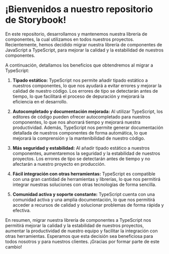 
<Meta title="Info/README" />

<style>
  {`
    .subheading {
      --mediumdark: '#999999';
      font-weight: 700;
      font-size: 13px;
      color: #999;
      letter-spacing: 6px;
      line-height: 24px;
      text-transform: uppercase;
      margin-bottom: 12px;
      margin-top: 40px;
    }

    .link-list {
      display: grid;
      grid-template-columns: 1fr;
      grid-template-rows: 1fr 1fr;
      row-gap: 10px;
    }

    @media (min-width: 620px) {
      .link-list {
        row-gap: 20px;
        column-gap: 20px;
        grid-template-columns: 1fr 1fr;
      }
    }

    @media all and (-ms-high-contrast:none) {
    .link-list {
        display: -ms-grid;
        -ms-grid-columns: 1fr 1fr;
        -ms-grid-rows: 1fr 1fr;
      }
    }

    .link-item {
      display: block;
      padding: 20px;
      border: 1px solid #00000010;
      border-radius: 5px;
      transition: background 150ms ease-out, border 150ms ease-out, transform 150ms ease-out;
      color: #333333;
      display: flex;
      align-items: flex-start;
    }

    .link-item:hover {
      border-color: #1EA7FD50;
      transform: translate3d(0, -3px, 0);
      box-shadow: rgba(0, 0, 0, 0.08) 0 3px 10px 0;
    }

    .link-item:active {
      border-color: #1EA7FD;
      transform: translate3d(0, 0, 0);
    }

    .link-item strong {
      font-weight: 700;
      display: block;
      margin-bottom: 2px;
    }

    .link-item img {
      height: 40px;
      width: 40px;
      margin-right: 15px;
      flex: none;
    }

    .link-item span,
    .link-item p {
      margin: 0;
      font-size: 14px;
      line-height: 20px;
    }

    .tip {
      display: inline-block;
      border-radius: 1em;
      font-size: 11px;
      line-height: 12px;
      font-weight: 700;
      background: #E7FDD8;
      color: #66BF3C;
      padding: 4px 12px;
      margin-right: 10px;
      vertical-align: top;
    }

    .tip-wrapper {
      font-size: 13px;
      line-height: 20px;
      margin-top: 40px;
      margin-bottom: 40px;
    }

    .tip-wrapper code {
      font-size: 12px;
      display: inline-block;
    }
  `}
</style>

# ¡Bienvenidos a nuestro repositorio de Storybook!

<div class="markdown prose w-full break-words dark:prose-invert light"><p>En este repositorio, desarrollamos y mantenemos nuestra librería de componentes, la cual utilizamos en todos nuestros proyectos. Recientemente, hemos decidido migrar nuestra librería de componentes de JavaScript a TypeScript, para mejorar la calidad y la estabilidad de nuestros componentes.</p><p>A continuación, detallamos los beneficios que obtendremos al migrar a TypeScript:</p><ol><li><p><strong>Tipado estático:</strong> TypeScript nos permite añadir tipado estático a nuestros componentes, lo que nos ayudará a evitar errores y mejorar la calidad de nuestro código. Los errores de tipo se detectarán antes de tiempo, lo que facilitará el proceso de depuración y mejorará la eficiencia en el desarrollo.</p></li><li><p><strong>Autocompletado y documentación mejorada:</strong> Al utilizar TypeScript, los editores de código pueden ofrecer autocompletado para nuestros componentes, lo que nos ahorrará tiempo y mejorará nuestra productividad. Además, TypeScript nos permite generar documentación detallada de nuestros componentes de forma automática, lo que mejorará la comprensión y la mantenibilidad de nuestro código.</p></li><li><p><strong>Más seguridad y estabilidad:</strong> Al añadir tipado estático a nuestros componentes, aumentaremos la seguridad y la estabilidad de nuestros proyectos. Los errores de tipo se detectarán antes de tiempo y no afectarán a nuestro proyecto en producción.</p></li><li><p><strong>Fácil integración con otras herramientas:</strong> TypeScript es compatible con una gran cantidad de herramientas y librerías, lo que nos permitirá integrar nuestras soluciones con otras tecnologías de forma sencilla.</p></li><li><p><strong>Comunidad activa y soporte constante:</strong> TypeScript cuenta con una comunidad activa y una amplia documentación, lo que nos permitirá acceder a recursos de calidad y solucionar problemas de forma rápida y efectiva.</p></li></ol><p>En resumen, migrar nuestra librería de componentes a TypeScript nos permitirá mejorar la calidad y la estabilidad de nuestros proyectos, aumentar la productividad de nuestro equipo y facilitar la integración con otras herramientas. Esperamos que esta decisión sea beneficiosa para todos nosotros y para nuestros clientes. ¡Gracias por formar parte de este cambio!</p></div>